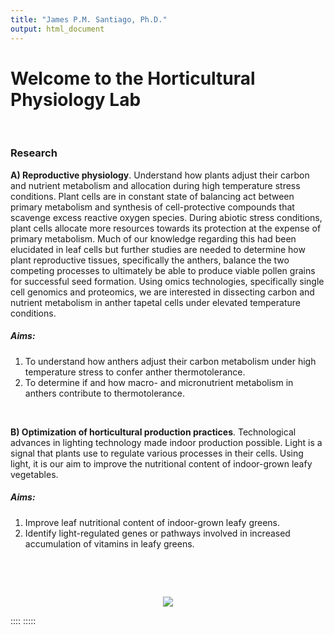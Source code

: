 ```yaml
---
title: "James P.M. Santiago, Ph.D."
output: html_document
---
```


<style type="text/css">
.title {
  display: none;
}

#getting-started img {
  margin-right: 100px;
}

</style>

# **Welcome to the Horticultural Physiology Lab**

<br>

### **Research** 

**A) Reproductive physiology**. Understand how plants adjust their carbon and nutrient metabolism and allocation during high temperature stress conditions. Plant cells are in constant state of balancing act between primary metabolism and synthesis of cell-protective compounds that scavenge excess reactive oxygen species. During abiotic stress conditions, plant cells allocate more resources towards its protection at the expense of primary metabolism. Much of our knowledge regarding this had been elucidated in leaf cells but further studies are needed to determine how plant reproductive tissues, specifically the anthers, balance the two competing processes to ultimately be able to produce viable pollen grains for successful seed formation. Using omics technologies, specifically single cell genomics and proteomics, we are interested in dissecting carbon and nutrient metabolism in anther tapetal cells under elevated temperature conditions.

##### **Aims:**<br>

1)  To understand how anthers adjust their carbon metabolism under high temperature stress to confer anther thermotolerance. <br>
2)  To determine if and how macro- and micronutrient metabolism in anthers contribute to thermotolerance.

<br>

**B) Optimization of horticultural production practices**. Technological advances in lighting technology made indoor production possible. Light is a signal that plants use to regulate various processes in their cells. Using light, it is our aim to improve the nutritional content of indoor-grown leafy vegetables.

##### **Aims:** <br>

1)  Improve leaf nutritional content of indoor-grown leafy greens. <br>
2)  Identify light-regulated genes or pathways involved in increased accumulation of vitamins in leafy greens. <br>

<br>

<br>

::: {style="text-align:center;"}
![](images/Banner2.png)
:::
::::
:::::
